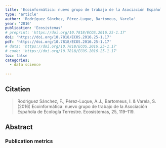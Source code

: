 ```yaml
---
title: 'Ecoinformática: nuevo grupo de trabajo de la Asociación Española de Ecología Terrestre'
type: 'article'
author: 'Rodríguez Sánchez, Pérez-Luque, Bartomeus, Varela'
year: '2016'
publication: 'Ecosistemas'
# preprint: 'https://doi.org/10.7818/ECOS.2016.25-1.17'
doi: 'https://doi.org/10.7818/ECOS.2016.25-1.17'
pdf: 'https://doi.org/10.7818/ECOS.2016.25-1.17'
# data: 'https://doi.org/10.7818/ECOS.2016.25-1.17'
# code: 'https://doi.org/10.7818/ECOS.2016.25-1.17'
toc: false
categories: 
  - data science
  
---
```


## Citation

> Rodríguez Sánchez, F., Pérez-Luque, A.J., Bartomeus, I. & Varela, S. (2016) Ecoinformática: nuevo grupo de trabajo de la Asociación Española de Ecología Terrestre. Ecosistemas, 25, 119–119.

## Abstract


### Publication metrics

<br>

<span class="__dimensions_badge_embed__" data-doi="10.7818/ECOS.2016.25-1.17" data-hide-zero-citations="true" data-legend="always"></span><script async src="https://badge.dimensions.ai/badge.js" charset="utf-8"></script>

<script type='text/javascript' src='https://d1bxh8uas1mnw7.cloudfront.net/assets/embed.js'></script><div data-badge-details="right" data-badge-type="medium-donut" data-doi="10.7818/ECOS.2016.25-1.17" data-hide-no-mentions="true" class="altmetric-embed"></div>

<div class="scite-badge" data-doi="10.7818/ECOS.2016.25-1.17" data-layout="horizontal" data-show-zero="false" data-show-labels="true"></div><link rel="stylesheet" type="text/css" href="https://cdn.scite.ai/badge/scite-badge-latest.min.css"><script async type="application/javascript" src="https://cdn.scite.ai/badge/scite-badge-latest.min.js"></script>

